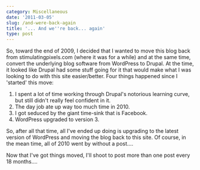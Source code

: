 ```yaml
---
category: Miscellaneous
date: '2011-03-05'
slug: /and-were-back-again
title: '... And we''re back... again'
type: post
---
```



So, toward the end of 2009, I decided that I wanted to move this blog back from stimulatingpixels.com (where it was for a while) and at the same time, convert the underlying blog software from WordPress to Drupal. At the time, it looked like Drupal had some stuff going for it that would make what I was looking to do with this site easier/better. Four things happened since I 'started' this move:

1. I spent a lot of time working through Drupal's notorious learning curve, but still didn't really feel confident in it.
2. The day job ate up way too much time in 2010. 
3. I got seduced by the giant time-sink that is Facebook.
4. WordPress upgraded to version 3. 

So, after all that time, all I've ended up doing is upgrading to the latest version of WordPress and moving the blog back to this site. Of course, in the mean time, all of 2010 went by without a post....

Now that I've got things moved, I'll shoot to post more than one post every 18 months....